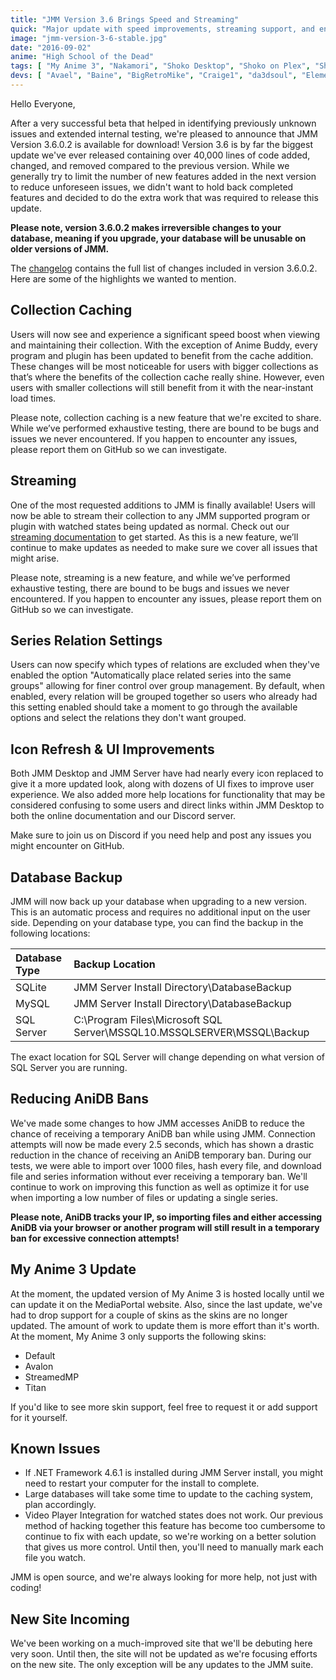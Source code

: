 ```yaml
---
title: "JMM Version 3.6 Brings Speed and Streaming"
quick: "Major update with speed improvements, streaming support, and enhanced UI."
image: "jmm-version-3-6-stable.jpg"
date: "2016-09-02"
anime: "High School of the Dead"
tags: [ "My Anime 3", "Nakamori", "Shoko Desktop", "Shoko on Plex", "Shoko Server" ]
devs: [ "Avael", "Baine", "BigRetroMike", "Craige1", "da3dsoul", "ElementalCrisis", "JMediaManager", "MaxPiva", "RandRandom" ]
---
```


Hello Everyone,

After a very successful beta that helped in identifying previously unknown issues and extended internal testing, we're
pleased to announce that JMM Version 3.6.0.2 is available for download! Version 3.6 is by far the biggest update we've
ever released containing over 40,000 lines of code added, changed, and removed compared to the previous version. While
we generally try to limit the number of new features added in the next version to reduce unforeseen issues, we didn't
want to hold back completed features and decided to do the extra work that was required to release this update.

**Please note, version 3.6.0.2 makes irreversible changes to your database, meaning if you upgrade, your database will
be unusable on older versions of JMM.**

The [changelog](https://docs.shokoanime.com/changelog) contains the full list of changes included in version 3.6.0.2.
Here are some of the highlights we wanted to mention.

## Collection Caching

Users will now see and experience a significant speed boost when viewing and maintaining their collection. With the
exception of Anime Buddy, every program and plugin has been updated to benefit from the cache addition. These changes
will be most noticeable for users with bigger collections as that’s where the benefits of the collection cache really
shine. However, even users with smaller collections will still benefit from it with the near-instant load times.

Please note, collection caching is a new feature that we're excited to share. While we’ve performed exhaustive testing,
there are bound to be bugs and issues we never encountered. If you happen to encounter any issues, please report them on
GitHub so we can investigate.

## Streaming

One of the most requested additions to JMM is finally available! Users will now be able to stream their collection to
any JMM supported program or plugin with watched states being updated as normal. Check out
our [streaming documentation](https://shokoanime.com) to get started. As this is a new feature, we’ll continue to make
updates as needed to make sure we cover all issues that might arise.

Please note, streaming is a new feature, and while we’ve performed exhaustive testing, there are bound to be bugs and
issues we never encountered. If you happen to encounter any issues, please report them on GitHub so we can investigate.

## Series Relation Settings

Users can now specify which types of relations are excluded when they've enabled the option "Automatically place related
series into the same groups" allowing for finer control over group management. By default, when enabled, every relation
will be grouped together so users who already had this setting enabled should take a moment to go through the available
options and select the relations they don't want grouped.

## Icon Refresh & UI Improvements

Both JMM Desktop and JMM Server have had nearly every icon replaced to give it a more updated look, along with dozens of
UI fixes to improve user experience. We also added more help locations for functionality that may be considered
confusing to some users and direct links within JMM Desktop to both the online documentation and our Discord server.

Make sure to join us on Discord if you need help and post any issues you might encounter on GitHub.

## Database Backup

JMM will now back up your database when upgrading to a new version. This is an automatic process and requires no
additional input on the user side. Depending on your database type, you can find the backup in the following locations:

|Database Type|Backup Location|
|:----|:----|
|SQLite|JMM Server Install Directory\DatabaseBackup|
|MySQL|JMM Server Install Directory\DatabaseBackup|
|SQL Server|C:\Program Files\Microsoft SQL Server\MSSQL10.MSSQLSERVER\MSSQL\Backup|


The exact location for SQL Server will change depending on what version of SQL Server you are running.

## Reducing AniDB Bans

We've made some changes to how JMM accesses AniDB to reduce the chance of receiving a temporary AniDB ban while using
JMM. Connection attempts will now be made every 2.5 seconds, which has shown a drastic reduction in the chance of
receiving an AniDB temporary ban. During our tests, we were able to import over 1000 files, hash every file, and
download file and series information without ever receiving a temporary ban. We'll continue to work on improving this
function as well as optimize it for use when importing a low number of files or updating a single series.

**Please note, AniDB tracks your IP, so importing files and either accessing AniDB via your browser or another program
will still result in a temporary ban for excessive connection attempts!**

## My Anime 3 Update

At the moment, the updated version of My Anime 3 is hosted locally until we can update it on the MediaPortal website.
Also, since the last update, we've had to drop support for a couple of skins as the skins are no longer updated. The
amount of work to update them is more effort than it's worth. At the moment, My Anime 3 only supports the following
skins:

* Default
* Avalon
* StreamedMP
* Titan

If you'd like to see more skin support, feel free to request it or add support for it yourself.

## Known Issues

* If .NET Framework 4.6.1 is installed during JMM Server install, you might need to restart your computer for the
  install to complete.
* Large databases will take some time to update to the caching system, plan accordingly.
* Video Player Integration for watched states does not work. Our previous method of hacking together this feature has
  become too cumbersome to continue to fix with each update, so we're working on a better solution that gives us more
  control. Until then, you'll need to manually mark each file you watch.

JMM is open source, and we're always looking for more help, not just with coding!

## New Site Incoming

We've been working on a much-improved site that we'll be debuting here very soon. Until then, the site will not be
updated as we're focusing efforts on the new site. The only exception will be any updates to the JMM suite.
